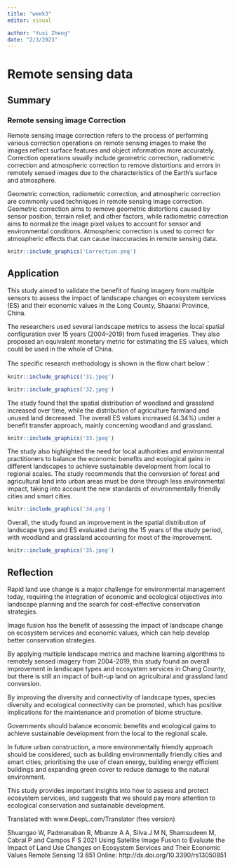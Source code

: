 ```yaml
---
title: "week3"
editor: visual

author: "Yuxi Zheng"
date: "2/3/2023"
---
```

# Remote sensing data {.unnumbered}

## Summary

### Remote sensing image Correction

Remote sensing image correction refers to the process of performing various correction operations on remote sensing images to make the images reflect surface features and object information more accurately. Correction operations usually include geometric correction, radiometric correction and atmospheric correction to remove distortions and errors in remotely sensed images due to the characteristics of the Earth's surface and atmosphere.

Geometric correction, radiometric correction, and atmospheric correction are commonly used techniques in remote sensing image correction. Geometric correction aims to remove geometric distortions caused by sensor position, terrain relief, and other factors, while radiometric correction aims to normalize the image pixel values to account for sensor and environmental conditions. Atmospheric correction is used to correct for atmospheric effects that can cause inaccuracies in remote sensing data.

```r
knitr::include_graphics('Correction.png') 
```

## Application

This study aimed to validate the benefit of fusing imagery from multiple sensors to assess the impact of landscape changes on ecosystem services (ES) and their economic values in the Long County, Shaanxi Province, China. 

The researchers used several landscape metrics to assess the local spatial configuration over 15 years (2004–2019) from fused imageries. They also proposed an equivalent monetary metric for estimating the ES values, which could be used in the whole of China. 

The specific research methodology is shown in the flow chart below：

```r
knitr::include_graphics('31.jpeg')
```

```r
knitr::include_graphics('32.jpeg')
```

The study found that the spatial distribution of woodland and grassland increased over time, while the distribution of agriculture farmland and unused land decreased. The overall ES values increased (4.34%) under a benefit transfer approach, mainly concerning woodland and grassland. 


```r
knitr::include_graphics('33.jpeg')
```

The study also highlighted the need for local authorities and environmental practitioners to balance the economic benefits and ecological gains in different landscapes to achieve sustainable development from local to regional scales. The study recommends that the conversion of forest and agricultural land into urban areas must be done through less environmental impact, taking into account the new standards of environmentally friendly cities and smart cities. 

```r
knitr::include_graphics('34.png')
```


Overall, the study found an improvement in the spatial distribution of landscape types and ES evaluated during the 15 years of the study period, with woodland and grassland accounting for most of the improvement.

```r
knitr::include_graphics('35.jpeg')
```


## Reflection

Rapid land use change is a major challenge for environmental management today, requiring the integration of economic and ecological objectives into landscape planning and the search for cost-effective conservation strategies.

Image fusion has the benefit of assessing the impact of landscape change on ecosystem services and economic values, which can help develop better conservation strategies.

By applying multiple landscape metrics and machine learning algorithms to remotely sensed imagery from 2004-2019, this study found an overall improvement in landscape types and ecosystem services in Chang County, but there is still an impact of built-up land on agricultural and grassland land conversion.

By improving the diversity and connectivity of landscape types, species diversity and ecological connectivity can be promoted, which has positive implications for the maintenance and promotion of biome structure.

Governments should balance economic benefits and ecological gains to achieve sustainable development from the local to the regional scale.

In future urban construction, a more environmentally friendly approach should be considered, such as building environmentally friendly cities and smart cities, prioritising the use of clean energy, building energy efficient buildings and expanding green cover to reduce damage to the natural environment.

This study provides important insights into how to assess and protect ecosystem services, and suggests that we should pay more attention to ecological conservation and sustainable development.

Translated with www.DeepL.com/Translator (free version)

Shuangao W, Padmanaban R, Mbanze A A, Silva J M N, Shamsudeen M, Cabral P and Campos F S 2021 Using Satellite Image Fusion to Evaluate the Impact of Land Use Changes on Ecosystem Services and Their Economic Values Remote Sensing 13 851 Online: http://dx.doi.org/10.3390/rs13050851

